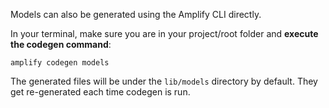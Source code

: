Models can also be generated using the Amplify CLI directly.

In your terminal, make sure you are in your project/root folder and **execute the codegen command**:

```console
amplify codegen models
```

The generated files will be under the `lib/models` directory by default. They get re-generated each time codegen is run.
